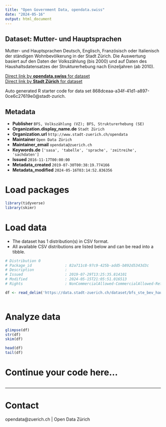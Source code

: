```yaml
---
title: "Open Government Data, opendata.swiss"
date: "2024-05-16"
output: html_document
---
```


## Dataset: Mutter- und Hauptsprachen

Mutter- und Hauptsprachen Deutsch, Englisch, Französisch oder Italienisch der ständigen Wohnbevölkerung in der Stadt Zürich.
Die Auswertung basiert auf den Daten der Volkszählung (bis 2000) und auf Daten des Haushaltsdatensatzes der Strukturerhebung nach Einzeljahren (ab 2010).

[Direct link by **opendata.swiss** for dataset](https://opendata.swiss/de/dataset/mutter-und-hauptsprachen-seit-18603)<br>
[Direct link by **Stadt Zürich** for dataset](https://data.stadt-zuerich.ch/dataset/bfs_ste_bev_hauptsprachen_seit1860_od3032)

Auto generated R starter code for data set 868dceaa-a34f-41d1-a897-0ce6c27619e0@stadt-zurich.

## Metadata

- **Publisher** `BFS, Volkszählung (VZ); BFS, Strukturerhebung (SE)`
- **Organization.display_name.de** `Stadt Zürich`
- **Organization.url** `http://www.stadt-zuerich.ch/opendata`
- **Maintainer** `Open Data Zürich`
- **Maintainer_email** `opendata@zuerich.ch`
- **Keywords.de** `['sasa', 'tabelle', 'sprache', 'zeitreihe', 'sachdaten']`
- **Issued** `2016-11-17T00:00:00`
- **Metadata_created** `2019-07-30T00:38:19.774166`
- **Metadata_modified** `2024-05-16T03:14:52.836356`


# Load packages

```r

library(tidyverse)
library(skimr)

```

# Load data

-   The dataset has 1 distribution(s) in CSV format.
-   All available CSV distributions are listed below and can be read into a tibble.

```r

# Distribution 0
# Package_id               : 82a711c8-97c9-425b-add5-b892d5343d3c
# Description              : 
# Issued                   : 2019-07-29T13:25:35.814101
# Modified                 : 2024-05-15T21:05:51.016513
# Rights                   : NonCommercialAllowed-CommercialAllowed-ReferenceNotRequired

df <- read_delim('https://data.stadt-zuerich.ch/dataset/bfs_ste_bev_hauptsprachen_seit1860_od3032/download/BEV303OD3032.csv')



```

# Analyze data

```r

glimpse(df)
str(df)
skim(df)

head(df)
tail(df)

```

# Continue your code here...

```r

```

------------------------------------------------------------------------

# Contact

opendata@zuerich.ch | Open Data Zürich
